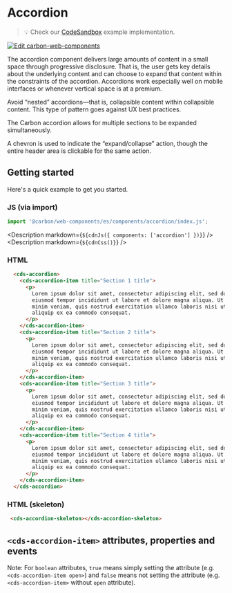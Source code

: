 
# Accordion

> 💡 Check our
> [CodeSandbox](https://codesandbox.io/s/github/carbon-design-system/carbon-for-ibm-dotcom/tree/main/packages/carbon-web-components/examples/codesandbox/basic/components/accordion)
> example implementation.

[![Edit carbon-web-components](https://codesandbox.io/static/img/play-codesandbox.svg)](https://codesandbox.io/s/github/carbon-design-system/carbon-for-ibm-dotcom/tree/main/packages/carbon-web-components/examples/codesandbox/basic/components/accordion)

The accordion component delivers large amounts of content in a small space
through progressive disclosure. That is, the user gets key details about the
underlying content and can choose to expand that content within the constraints
of the accordion. Accordions work especially well on mobile interfaces or
whenever vertical space is at a premium.

Avoid “nested” accordions—that is, collapsible content within collapsible
content. This type of pattern goes against UX best practices.

The Carbon accordion allows for multiple sections to be expanded simultaneously.

A chevron is used to indicate the “expand/collapse” action, though the entire
header area is clickable for the same action.

## Getting started

Here's a quick example to get you started.

### JS (via import)

```javascript
import '@carbon/web-components/es/components/accordion/index.js';
```

<Description markdown={`${cdnJs({ components: ['accordion'] })}`} />
<Description markdown={`${cdnCss()}`} />

### HTML

```html
  <cds-accordion>
    <cds-accordion-item title="Section 1 title">
      <p>
        Lorem ipsum dolor sit amet, consectetur adipiscing elit, sed do
        eiusmod tempor incididunt ut labore et dolore magna aliqua. Ut enim ad
        minim veniam, quis nostrud exercitation ullamco laboris nisi ut
        aliquip ex ea commodo consequat.
      </p>
    </cds-accordion-item>
    <cds-accordion-item title="Section 2 title">
      <p>
        Lorem ipsum dolor sit amet, consectetur adipiscing elit, sed do
        eiusmod tempor incididunt ut labore et dolore magna aliqua. Ut enim ad
        minim veniam, quis nostrud exercitation ullamco laboris nisi ut
        aliquip ex ea commodo consequat.
      </p>
    </cds-accordion-item>
    <cds-accordion-item title="Section 3 title">
      <p>
        Lorem ipsum dolor sit amet, consectetur adipiscing elit, sed do
        eiusmod tempor incididunt ut labore et dolore magna aliqua. Ut enim ad
        minim veniam, quis nostrud exercitation ullamco laboris nisi ut
        aliquip ex ea commodo consequat.
      </p>
    </cds-accordion-item>
    <cds-accordion-item title="Section 4 title">
      <p>
        Lorem ipsum dolor sit amet, consectetur adipiscing elit, sed do
        eiusmod tempor incididunt ut labore et dolore magna aliqua. Ut enim ad
        minim veniam, quis nostrud exercitation ullamco laboris nisi ut
        aliquip ex ea commodo consequat.
      </p>
    </cds-accordion-item>
  </cds-accordion>
```

### HTML (skeleton)

```html
 <cds-accordion-skeleton></cds-accordion-skeleton>
```

## `<cds-accordion-item>` attributes, properties and events

Note: For `boolean` attributes, `true` means simply setting the attribute (e.g.
`<cds-accordion-item open>`) and `false` means not setting the attribute (e.g.
`<cds-accordion-item>` without `open` attribute).

<Props of="cds-accordion-item" />
